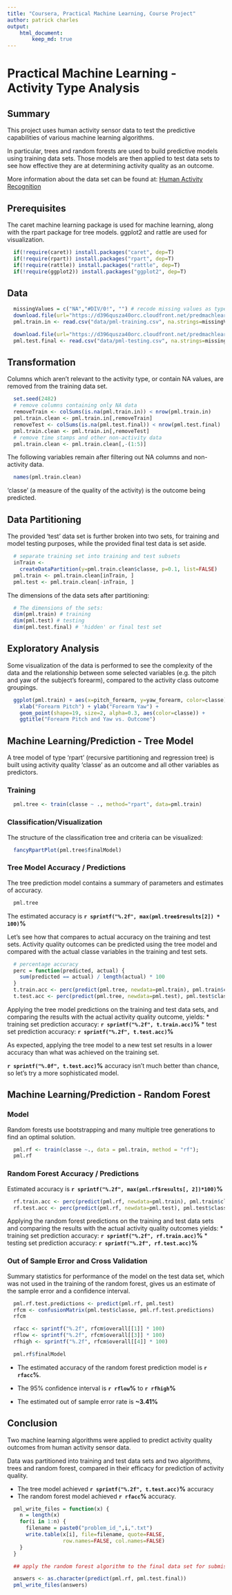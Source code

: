 ```yaml
---
title: "Coursera, Practical Machine Learning, Course Project"
author: patrick charles  
output:  
    html_document:
        keep_md: true
---
```


# Practical Machine Learning - Activity Type Analysis


## Summary

This project uses human activity sensor data 
to test the predictive capabilities of various machine learning
algorithms.

In particular, trees and random forests are used to build predictive models
using training data sets. Those models are then applied to test data sets
to see how effective they are at determining activity quality as an outcome.

More information about the data set can be found at:
[Human Activity Recognition](http://groupware.les.inf.puc-rio.br/har)


## Prerequisites

The caret machine learning package is used for machine learning,
along with the rpart package for tree models. ggplot2 and rattle are
used for visualization.
```r
  if(!require(caret)) install.packages("caret", dep=T)
  if(!require(rpart)) install.packages("rpart", dep=T)
  if(!require(rattle)) install.packages("rattle", dep=T)
  if(!require(ggplot2)) install.packages("ggplot2", dep=T)
```


## Data

```r
  missingValues = c("NA","#DIV/0!", "") # recode missing values as type NA
  download.file(url="https://d396qusza40orc.cloudfront.net/predmachlearn/pml-training.csv", destfile="data/pml-training.csv", method="curl")
  pml.train.in <- read.csv("data/pml-training.csv", na.strings=missingValues)
```

```r
  download.file(url="https://d396qusza40orc.cloudfront.net/predmachlearn/pml-testing.csv", destfile="data/pml-testing.csv", method="curl")
  pml.test.final <- read.csv("data/pml-testing.csv", na.strings=missingValues)
```


## Transformation

Columns which aren't relevant to the activity type, or contain NA values,
are removed from the training data set.

```r
  set.seed(2482)
  # remove columns containing only NA data
  removeTrain <- colSums(is.na(pml.train.in)) < nrow(pml.train.in)
  pml.train.clean <- pml.train.in[,removeTrain]
  removeTest <- colSums(is.na(pml.test.final)) < nrow(pml.test.final)
  pml.train.clean <- pml.train.in[,removeTest]
  # remove time stamps and other non-activity data
  pml.train.clean <- pml.train.clean[,-(1:5)]
```

The following variables remain after filtering out NA columns and
non-activity data.
```r
  names(pml.train.clean)
```

'classe' (a measure of the quality of the activity) is the outcome
being predicted.


## Data Partitioning

The provided 'test' data set is further broken into two sets,
for training and model testing purposes, while the provided
final test data is set aside.

```r
  # separate training set into training and test subsets
  inTrain <-
    createDataPartition(y=pml.train.clean$classe, p=0.1, list=FALSE)
  pml.train <- pml.train.clean[inTrain, ]
  pml.test <- pml.train.clean[-inTrain, ]
```

The dimensions of the data sets after partitioning:
```r
  # The dimensions of the sets:
  dim(pml.train) # training
  dim(pml.test) # testing
  dim(pml.test.final) # 'hidden' or final test set
```


## Exploratory Analysis

Some visualization of the data is performed to see the complexity of
the data and the relationship between some selected variables
(e.g. the pitch and yaw of the subject's forearm), compared to the
activity class outcome groupings.

```r

  ggplot(pml.train) + aes(x=pitch_forearm, y=yaw_forearm, color=classe) +
    xlab("Forearm Pitch") + ylab("Forearm Yaw") +
    geom_point(shape=19, size=2, alpha=0.3, aes(color=classe)) +
    ggtitle("Forearm Pitch and Yaw vs. Outcome")
```


## Machine Learning/Prediction - Tree Model

A tree model of type 'rpart' (recursive partitioning and regression tree)
is built using activity quality 'classe' as an outcome and all other
variables as predictors.

### Training

```r
  pml.tree <- train(classe ~ ., method="rpart", data=pml.train)
```  

### Classification/Visualization

The structure of the classification tree and criteria can be visualized:
```r
  fancyRpartPlot(pml.tree$finalModel)
```

### Tree Model Accuracy / Predictions

The tree prediction model contains a summary of parameters and estimates of
accuracy.

```r
  pml.tree
```

The estimated accuracy is **`r sprintf("%.2f", max(pml.tree$results[2]) * 100)`%**

Let's see how that compares to actual accuracy on the training and test
sets. Activity quality outcomes can be predicted using the tree model and
compared with the actual classe variables in the training and test sets.

```r

  # percentage accuracy 
  perc = function(predicted, actual) {
    sum(predicted == actual) / length(actual) * 100
  }
  t.train.acc <- perc(predict(pml.tree, newdata=pml.train), pml.train$classe)
  t.test.acc <- perc(predict(pml.tree, newdata=pml.test), pml.test$classe)
```

Applying the tree model predictions on the training and test data sets,
and comparing the results with the actual activity quality outcome, yields:
* training set prediction accuracy: **`r sprintf("%.2f", t.train.acc)`%**
* test set prediction accuracy: **`r sprintf("%.2f", t.test.acc)`%**

As expected, applying the tree model to a new test set results in a
lower accuracy than what was achieved on the training set.

**`r sprintf("%.0f", t.test.acc)`%** accuracy isn't much better than chance, 
so let's try a more sophisticated model.


## Machine Learning/Prediction - Random Forest

### Model

Random forests use bootstrapping and many multiple tree generations to find an
optimal solution.

```r
  pml.rf <- train(classe ~., data = pml.train, method = "rf");
  pml.rf
```

### Random Forest Accuracy / Predictions

Estimated accuracy is **`r sprintf("%.2f", max(pml.rf$results[, 2])*100)`%**

```r
  rf.train.acc <- perc(predict(pml.rf, newdata=pml.train), pml.train$classe)
  rf.test.acc <- perc(predict(pml.rf, newdata=pml.test), pml.test$classe)
```

Applying the random forest predictions on the training and test data sets
and comparing the results with the actual activity quality outcomes yields:
* training set prediction accuracy: **`r sprintf("%.2f", rf.train.acc)`%**
* testing set prediction accuracy: **`r sprintf("%.2f", rf.test.acc)`%**

### Out of Sample Error and Cross Validation

Summary statistics for performance of the model on the test data
set, which was not used in the training of the random forest,
gives us an estimate of the sample error and a confidence interval.

```r
  pml.rf.test.predictions <- predict(pml.rf, pml.test)
  rfcm <- confusionMatrix(pml.test$classe, pml.rf.test.predictions)
  rfcm
```

```r
  rfacc <- sprintf("%.2f", rfcm$overall[[1]] * 100)
  rflow <- sprintf("%.2f", rfcm$overall[[3]] * 100)
  rfhigh <- sprintf("%.2f", rfcm$overall[[4]] * 100)
```

```r
  pml.rf$finalModel
```

* The estimated accuracy of the random forest prediction model is
**`r rfacc`%**.

* The 95% confidence interval is **`r rflow`%** to **`r rfhigh`%**

* The estimated out of sample error rate is **~3.41%**


## Conclusion

Two machine learning algorithms were applied to predict activity 
quality outcomes from human activity sensor data.

Data was partitioned into training and test data sets and 
two algorithms, trees and random forest, compared in their 
efficacy for prediction of activity quality.

* The tree model achieved **`r sprintf("%.2f", t.test.acc)`%** accuracy
* The random forest model achieved **`r rfacc`%** accuracy.


```r
  pml_write_files = function(x) {
    n = length(x)
    for(i in 1:n) {
      filename = paste0("problem_id_",i,".txt")
      write.table(x[i], file=filename, quote=FALSE,
                  row.names=FALSE, col.names=FALSE)
    }
  }

  ## apply the random forest algorithm to the final data set for submission

  answers <- as.character(predict(pml.rf, pml.test.final))
  pml_write_files(answers)
```

